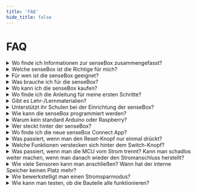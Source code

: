 ```yaml
---
title: 'FAQ'
hide_title: false
---
```


# FAQ

<details>
  <summary>Wo finde ich Informationen zur senseBox zusammengefasst?</summary>
  Alle wichtigen Informationen zu den verschiedenen senseBoxen findest du [hier](https://sensebox.de/de/products)
</details>

<details>
  <summary>Welche senseBox ist die Richtige für mich?</summary>

Die [senseBox:edu](https://sensebox.kaufen/product/sensebox-edu) ist die speziell für den Einsatz im Bildungsbereich entwickelte Version der senseBox. Sie enthält neben der senseBox MCU Sensoren für Temperatur, Luftfeuchtigkeit, Luftdruck, Helligkeit, UV-Intensität, Entfernungen und Lärm, ein Display, ein WiFi- und ein SD-Karten-Modul sowie weitere elektronische Bauteile. Alle Bauteile befinden sich in einer aufgeräumten Kunststoffkiste und sind so auch bei regelmäßigem Einsatz immer gut geschützt und leicht zu überprüfen. Die [senseBox:mini](https://sensebox.kaufen/product/sensebox-mini) ist das Einstiegsset in die Welt der senseBox. Es enthält die senseBox MCU, das WiFi-Modul, das Display und den senseBox-Umweltsensor (Möglichkeit zur Messung von Temperatur, Luftfeuchtigkeit, Luftdruck und Innenraumluftqualität). Die senseBox:mini bietet so alles Nötige, um mit IoT-Projekten, wie zum Beispiel einem Homeserver oder einem Chatbot, zu starten. Die senseBox:mini ist außerdem als Klassenkiste erhältlich. Weitere Informationen zur senseBox:mini Klassenkiste finden Sie auf dem angehängten Infoblatt. Die [senseBox:home](https://sensebox.kaufen/product/sensebox-home) ist ein Bausatz für eine DIY-Umweltmessstation, welche ihre Messwerte online auf der openSenseMap teilen kann. Den Mikrocontroller und einige Grundkomponenten haben wir bereits als Set zusammengestellt. Alle weiteren Sensoren und Bauteile können selbständig ausgewählt und so eine individuelle Umweltmessstation kreiert werden. Den passenden Programmcode gibt es von uns dazu, es muss also nicht programmiert
werden.

</details>

<details>
  <summary>Für wen ist die senseBox geeignet?</summary>

Im Schulkontext empfehlen wir ein Mindestalter von 12 Jahren. Diese Empfehlung ist natürlich ganz stark vom Betreuungsschlüssel abhängig. Wir führen auch Workshops in Grundschulen durch.

</details>

<details>
  <summary>Was brauche ich für die senseBox?</summary>

In einer senseBox ist alles enthalten, was du brauchst. Mit Ausnahme eines Computers und einer Internetverbindung natürlich.

</details>

<details>
  <summary>Wo kann ich die senseBox kaufen?</summary>

Die senseBox ist in unserem eigenen Online Shop unter [sensebox.kaufen](https://sensebox.kaufen) erhältlich.

</details>

<details>
  <summary>Wo finde ich die Anleitung für meine ersten Schritte?</summary>

Hier in den Docs findest du Anleitungen für die ersten Schritte mit [Blockly für senseBox](/docs/boards/mcus2/mcus2-in-betrieb-nehmen) und und der [Arduino IDE](docs/category/arduino).

</details>

<details>
  <summary>Gibt es Lehr-/Lernmaterialien?</summary>

Ja! Die Arbeit mit der senseBox steht und fällt mit dem Material. Für die senseBox:edu und <b>senseBox:mini</b> findest du [Lehrmaterial](https://sensebox.de/de/material) und [Projekte](https://sensebox.de/de/projects/) auf unserer Website. Anleitungen für die <b>senseBox:home</b> findest du [hier](docs/category/aufbau-und-installation-1) in den Docs. Alle Materialien sind open educational ressources (OER) und somit frei verfügbar.

</details>

<details>
  <summary>Unterstützt ihr Schulen bei der Einrichtung der senseBox?</summary>

Ja! Kontaktiere uns einfach und wir schauen gemeinsam, wie wir die senseBox an deiner Schule einrichten können.

</details>

<details>
  <summary>Wie kann die senseBox programmiert werden?</summary>

Die senseBox kann grafisch über [Blockly für senseBox](https://blockly.sensebox.de/ardublockly/?board=sensebox-mcu) und [openroberta](https://lab.open-roberta.org/), oder textbasiert über die [Arduino IDE](https://www.arduino.cc/) programmiert werden. Mehr Informationen zum Umgang mit den Programmierumgebungen findest du in den [Docs](https://docs.sensebox.de/).

</details>

<details>
  <summary>Warum kein standard Arduino oder Raspberry?</summary>

Der Raspberry ist für den Einsatz mit Programmieranfängern zu kompliziert und für unsere Einsatzzwecke einfach überdimensioniert. Die senseBox MCU wurde speziell
auf Arduinobasis entwickelt und bietet alles, was auch ein standard Arduino bietet. Zusätzlich ermöglicht sie aber die browserbasierte Programmierung ohne Softwareinstallation und das einfache anstecken der Sensoren via JST-Kabel.

</details>

<details>
  <summary>Wer steckt hinter der senseBox?</summary>

Die senseBox enstand im Schülerlabor [GI@School](https://www.uni-muenster.de/Geoinformatics/gi-at-school/) der Universität Münster. Nach einer Förderung des Bundesministeriums für Bildung und Forschung fand 2018 die Ausgründung der [reedu GmbH & Co. KG](https://reedu.de/) statt, welche sich heute zusammen mit der Universität um alles rund um die senseBox kümmert.

</details>

<details>
  <summary>Wo finde ich die neue senseBox Connect App?</summary>

Du kannst die App im Apple [Appstore](https://apps.apple.com/ca/app/sensebox-connect/id1586961095?ign-mpt=uo%3D2) herunterladen. Weitere Informationen zur App und Verwendung der App findest unter [sensebox.de/app](https://sensebox.de/app)

  </details>

<details>
  <summary>Was passiert, wenn man den Reset-Knopf nur einmal drückt? </summary>

Die MCU startet den Sketch der momentan auf der MCU hochgeladen ist neu.

</details>

<details>
  <summary>Welche Funktionen verstecken sich hinter dem Switch-Knopf?  </summary>

Der Switch-Button lässt sich über Programmatisch mit der Initialisierung `Button switchButton(0);` ansteuern. Über die Zeile `switchButton.isPressed()` kannst du im Programm prüfen ob der Knopf gedrückt wurde. In einem [Beispielprojekt](https://sensebox.de/projects/de/2021-01-05-display) mit dem Display siehst du eine kurze Anleitung wie dieser funktioniert.

</details>

<details>
  <summary>Was passiert, wenn man die MCU vom Strom trennt? Kann man schadlos weiter machen, wenn man danach wieder den Stromanschluss herstellt? </summary>

Ja, du kannst einfach schadlos weitermachen. Achte nur darauf, dass das Prorgramm wieder "von vorne" startet und wieder zuerst die `setup()` Funktion ausführt.

</details>

<details>
  <summary>Wie viele Sensoren kann man anschließen? Wann hat der interne Speicher keinen Platz mehr?</summary>

So viele wie die senseBox Anschlüsse hat. Darüber hinaus kannst du zusätzliche I2C Sensoren mithifle des [Multiplexers](https://sensebox.kaufen/product/multiplexer) benutzen. Hier ist aber zu beachten, dass du ohne den Expander nicht zwei gleiche I2C Sensoren anschließen kannst. D.h. du kannst nicht 2x den HDC1080 an der gleichen MCU anschließen. Dafür bräuchtest du den Expander. Wieviel % des internen Speichers belegt wird, wird dir am Ende des Hochladens (über die ArduinoIDE) angezeigt. Bisher sind wir noch nicht an den Punkt gekommen an dem eine MCU "voll" war. Das war eher immer Hardwareseitig begrenzt (i.e. Anzahl der Anschlüsse) oder an die Übertragungsart (LoRa liegt das Limit bei ~14 Messwerten) gekopppelt.

</details>

<details>
  <summary>Wie bewerkstelligt man einen Stromsparmodus? </summary>

Nativ gibt es keinen Stromsparmodus. Du kannst die MCU aber stromsparend programmieren. Das kann u.a. bedeuten, dass nur alle 10 Minuten Messwerte hochgeladen werden und innerhalb dieser 10 Minuten "schlafen gelegt" wird. Dies kann entweder über diese [Library](https://www.arduino.cc/reference/en/libraries/arduino-low-power/lowpower.deepsleep/)
erfolgen, oder über andere Stromsparmaßnahmen (Wifi in der Zwischenzeit aus, Sensoren aus, ...)

</details>

<details>
  <summary>Wie kann man testen, ob die Bauteile alle funktionieren?</summary>

Falls du die [Arduino IDE und das senseBox Board Support Package installiert hast](/docs/category/arduino) kannst du in der Arduino IDE unter Datei->Beispiele->senseBox-Tests->mcu_component_test`` einen Sketch laden, der alle angeschlossenen Sensoren testet und erste Werte anzeigt. Wenn du deine Wifi Daten in Zeile 25 und 26 angibst, kannst du zusätzlich mithifle eines WiFi Bees die Verbindung zur openSenseMap testen. Nachdem du den Sketch hochgeladen hast, werden dir alle Instruktionen dazu im Seriellen Monitor angezeigt.

</details>
